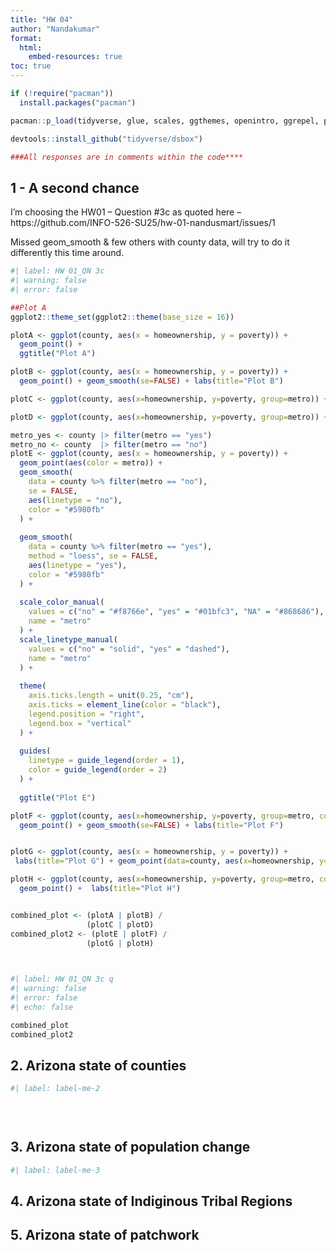 ```yaml
---
title: "HW 04"
author: "Nandakumar"
format:
  html:
    embed-resources: true
toc: true
---
```

```r
if (!require("pacman")) 
  install.packages("pacman")

pacman::p_load(tidyverse, glue, scales, ggthemes, openintro, ggrepel, patchwork)

devtools::install_github("tidyverse/dsbox")

###All responses are in comments within the code****

```


## 1 - A second chance

I'm choosing the HW01 -- Question #3c as quoted here -- https://github.com/INFO-526-SU25/hw-01-nandusmart/issues/1

Missed geom_smooth & few others with county data, will try to do it differently this time around.

```r
#| label: HW 01_QN 3c
#| warning: false
#| error: false

##Plot A
ggplot2::theme_set(ggplot2::theme(base_size = 16))

plotA <- ggplot(county, aes(x = homeownership, y = poverty)) +
  geom_point() +
  ggtitle("Plot A")

plotB <- ggplot(county, aes(x = homeownership, y = poverty)) +
  geom_point() + geom_smooth(se=FALSE) + labs(title="Plot B")

plotC <- ggplot(county, aes(x=homeownership, y=poverty, group=metro)) + geom_point() + geom_smooth(se=FALSE, color="green") + labs(title="Plot C")

plotD <- ggplot(county, aes(x=homeownership, y=poverty, group=metro)) + geom_smooth(se=FALSE) + geom_point() + labs(title="Plot D")

metro_yes <- county |> filter(metro == "yes")
metro_no <- county  |> filter(metro == "no")
plotE <- ggplot(county, aes(x = homeownership, y = poverty)) +
  geom_point(aes(color = metro)) +
  geom_smooth(
    data = county %>% filter(metro == "no"),
    se = FALSE,
    aes(linetype = "no"),
    color = "#5980fb"
  ) +
  
  geom_smooth(
    data = county %>% filter(metro == "yes"),
    method = "loess", se = FALSE,
    aes(linetype = "yes"),
    color = "#5980fb"
  ) +
  
  scale_color_manual(
    values = c("no" = "#f8766e", "yes" = "#01bfc3", "NA" = "#868686"),
    name = "metro"
  ) +
  scale_linetype_manual(
    values = c("no" = "solid", "yes" = "dashed"),
    name = "metro"
  ) +
  
  theme(
    axis.ticks.length = unit(0.25, "cm"),
    axis.ticks = element_line(color = "black"),
    legend.position = "right",
    legend.box = "vertical"
  ) +
  
  guides(
    linetype = guide_legend(order = 1),  
    color = guide_legend(order = 2)       
  ) +
  
  ggtitle("Plot E")

plotF <- ggplot(county, aes(x=homeownership, y=poverty, group=metro, color=metro)) +
  geom_point() + geom_smooth(se=FALSE) + labs(title="Plot F")


plotG <- ggplot(county, aes(x = homeownership, y = poverty)) +
 labs(title="Plot G") + geom_point(data=county, aes(x=homeownership, y=poverty, color=metro)) + geom_smooth(data=county, aes(x=homeownership, y=poverty), se=FALSE) 

plotH <- ggplot(county, aes(x=homeownership, y=poverty, group=metro, color=metro)) +
  geom_point() +  labs(title="Plot H")


combined_plot <- (plotA | plotB) /
                 (plotC | plotD)
combined_plot2 <- (plotE | plotF) /
                 (plotG | plotH)
                



```


```r
#| label: HW 01_QN 3c q
#| warning: false
#| error: false
#| echo: false

combined_plot
combined_plot2
```

## 2.  Arizona state of counties

```r
#| label: label-me-2

 
  
```

## 3.  Arizona state of population change

```r
#| label: label-me-3

```

## 4.  Arizona state of Indiginous Tribal Regions

## 5. Arizona state of patchwork
